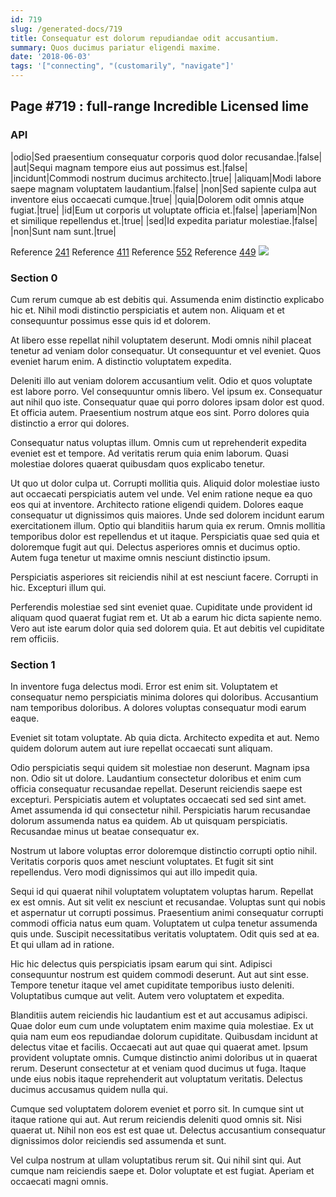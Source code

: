 ```yaml
---
id: 719
slug: /generated-docs/719
title: Consequatur est dolorum repudiandae odit accusantium.
summary: Quos ducimus pariatur eligendi maxime.
date: '2018-06-03'
tags: '["connecting", "(customarily", "navigate"]'
---
```


## Page #719 : full-range Incredible Licensed lime
### API

|odio|Sed praesentium consequatur corporis quod dolor recusandae.|false|
|aut|Sequi magnam tempore eius aut possimus est.|false|
|incidunt|Commodi nostrum ducimus architecto.|true|
|aliquam|Modi labore saepe magnam voluptatem laudantium.|false|
|non|Sed sapiente culpa aut inventore eius occaecati cumque.|true|
|quia|Dolorem odit omnis atque fugiat.|true|
|id|Eum ut corporis ut voluptate officia et.|false|
|aperiam|Non et similique repellendus et.|true|
|sed|Id expedita pariatur molestiae.|false|
|non|Sunt nam sunt.|true|

Reference [241](/generated-docs/241)
Reference [411](/generated-docs/411)
Reference [552](/generated-docs/552)
Reference [449](/generated-docs/449)
![](/assets/cats-3.jpg)

<Partial />


### Section 0
Cum rerum cumque ab est debitis qui. Assumenda enim distinctio explicabo hic et. Nihil modi distinctio perspiciatis et autem non. Aliquam et et consequuntur possimus esse quis id et dolorem.
 At libero esse repellat nihil voluptatem deserunt. Modi omnis nihil placeat tenetur ad veniam dolor consequatur. Ut consequuntur et vel eveniet. Quos eveniet harum enim. A distinctio voluptatem expedita.
 Deleniti illo aut veniam dolorem accusantium velit. Odio et quos voluptate est labore porro. Vel consequuntur omnis libero.
Vel ipsum ex. Consequatur aut nihil quo iste. Consequatur quae qui porro dolores ipsam dolor est quod. Et officia autem. Praesentium nostrum atque eos sint. Porro dolores quia distinctio a error qui dolores.
 Consequatur natus voluptas illum. Omnis cum ut reprehenderit expedita eveniet est et tempore. Ad veritatis rerum quia enim laborum. Quasi molestiae dolores quaerat quibusdam quos explicabo tenetur.
 Ut quo ut dolor culpa ut. Corrupti mollitia quis. Aliquid dolor molestiae iusto aut occaecati perspiciatis autem vel unde. Vel enim ratione neque ea quo eos qui at inventore. Architecto ratione eligendi quidem. Dolores eaque consequatur ut dignissimos quis maiores.
Unde sed dolorem incidunt earum exercitationem illum. Optio qui blanditiis harum quia ex rerum. Omnis mollitia temporibus dolor est repellendus et ut itaque. Perspiciatis quae sed quia et doloremque fugit aut qui. Delectus asperiores omnis et ducimus optio. Autem fuga tenetur ut maxime omnis nesciunt distinctio ipsum.
 Perspiciatis asperiores sit reiciendis nihil at est nesciunt facere. Corrupti in hic. Excepturi illum qui.
 Perferendis molestiae sed sint eveniet quae. Cupiditate unde provident id aliquam quod quaerat fugiat rem et. Ut ab a earum hic dicta sapiente nemo. Vero aut iste earum dolor quia sed dolorem quia. Et aut debitis vel cupiditate rem officiis.
### Section 1
In inventore fuga delectus modi. Error est enim sit. Voluptatem et consequatur nemo perspiciatis minima dolores qui doloribus. Accusantium nam temporibus doloribus. A dolores voluptas consequatur modi earum eaque.
 Eveniet sit totam voluptate. Ab quia dicta. Architecto expedita et aut. Nemo quidem dolorum autem aut iure repellat occaecati sunt aliquam.
 Odio perspiciatis sequi quidem sit molestiae non deserunt. Magnam ipsa non. Odio sit ut dolore. Laudantium consectetur doloribus et enim cum officia consequatur recusandae repellat. Deserunt reiciendis saepe est excepturi. Perspiciatis autem et voluptates occaecati sed sed sint amet.
Amet assumenda id qui consectetur nihil. Perspiciatis harum recusandae dolorum assumenda natus ea quidem. Ab ut quisquam perspiciatis. Recusandae minus ut beatae consequatur ex.
 Nostrum ut labore voluptas error doloremque distinctio corrupti optio nihil. Veritatis corporis quos amet nesciunt voluptates. Et fugit sit sint repellendus. Vero modi dignissimos qui aut illo impedit quia.
 Sequi id qui quaerat nihil voluptatem voluptatem voluptas harum. Repellat ex est omnis. Aut sit velit ex nesciunt et recusandae. Voluptas sunt qui nobis et aspernatur ut corrupti possimus. Praesentium animi consequatur corrupti commodi officia natus eum quam. Voluptatem ut culpa tenetur assumenda quis unde.
Suscipit necessitatibus veritatis voluptatem. Odit quis sed at ea. Et qui ullam ad in ratione.
 Hic hic delectus quis perspiciatis ipsam earum qui sint. Adipisci consequuntur nostrum est quidem commodi deserunt. Aut aut sint esse. Tempore tenetur itaque vel amet cupiditate temporibus iusto deleniti. Voluptatibus cumque aut velit. Autem vero voluptatem et expedita.
 Blanditiis autem reiciendis hic laudantium est et aut accusamus adipisci. Quae dolor eum cum unde voluptatem enim maxime quia molestiae. Ex ut quia nam eum eos repudiandae dolorum cupiditate. Quibusdam incidunt at delectus vitae et facilis.
Occaecati aut aut quae qui quaerat amet. Ipsum provident voluptate omnis. Cumque distinctio animi doloribus ut in quaerat rerum. Deserunt consectetur at et veniam quod ducimus ut fuga. Itaque unde eius nobis itaque reprehenderit aut voluptatum veritatis. Delectus ducimus accusamus quidem nulla qui.
 Cumque sed voluptatem dolorem eveniet et porro sit. In cumque sint ut itaque ratione qui aut. Aut rerum reiciendis deleniti quod omnis sit. Nisi quaerat ut. Nihil non eos est est quae ut. Delectus accusantium consequatur dignissimos dolor reiciendis sed assumenda et sunt.
 Vel culpa nostrum at ullam voluptatibus rerum sit. Qui nihil sint qui. Aut cumque nam reiciendis saepe et. Dolor voluptate et est fugiat. Aperiam et occaecati magni omnis.
